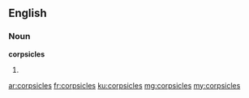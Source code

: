 ==English==

===Noun===
'''corpsicles'''

# {{plural of|corpsicle}}

[[ar:corpsicles]]
[[fr:corpsicles]]
[[ku:corpsicles]]
[[mg:corpsicles]]
[[my:corpsicles]]